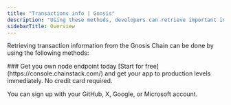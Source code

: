 ---
title: "Transactions info | Gnosis"
description: "Using these methods, developers can retrieve important information about transactions on the Gnosis Chain. This information is crucial in building applications that monitor, track, and analyze transactions on the Gnosis Chain network."
sidebarTitle: Overview
---

Retrieving transaction information from the Gnosis Chain can be done by using the following methods:

<CardGroup cols={2}>
  <Card title="eth_getTransactionByHash" icon="angle-right" iconType="solid" href="/api-reference/gnosis_node_api/transaction_info/eth_getTransactionByHash" horizontal/>
  <Card title="eth_getTransactionReceipt" icon="angle-right" iconType="solid" href="/api-reference/gnosis_node_api/transaction_info/eth_getTransactionReceipt" horizontal/>
  <Card title="eth_getTransactionByBlockHashAndIndex" icon="angle-right" iconType="solid" href="/api-reference/gnosis_node_api/transaction_info/eth_getTransactionByBlockHashAndIndex" horizontal/>
  <Card title="eth_newPendingTransactionFilter" icon="angle-right" iconType="solid" href="/api-reference/gnosis_node_api/transaction_info/eth_newPendingTransactionFilter" horizontal/>
</CardGroup>

<Check>
  ### Get you own node endpoint today
  [Start for free](https://console.chainstack.com/) and get your app to production levels immediately. No credit card required.

  You can sign up with your GitHub, X, Google, or Microsoft account.
</Check>
